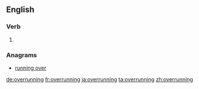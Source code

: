 ==English==

===Verb===
{{head|en|present participle}}

# {{present participle of|overrun|lang=en}}

===Anagrams===
* [[running over#English|running over]]

[[de:overrunning]]
[[fr:overrunning]]
[[ja:overrunning]]
[[ta:overrunning]]
[[zh:overrunning]]